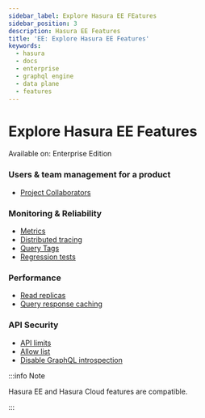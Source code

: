 ```yaml
---
sidebar_label: Explore Hasura EE FEatures
sidebar_position: 3
description: Hasura EE Features
title: 'EE: Explore Hasura EE Features'
keywords:
  - hasura
  - docs
  - enterprise
  - graphql engine
  - data plane
  - features
---
```



# Explore Hasura EE Features

<div className='badge badge--primary heading-badge'>Available on: Enterprise Edition</div>

### Users & team management for a product

- [Project Collaborators](/projects/collaborators.mdx)

### Monitoring & Reliability

- [Metrics](/observability/index.mdx)
- [Distributed tracing](/observability/tracing.mdx)
- [Query Tags](/observability/query-tags.mdx)
- [Regression tests](/deployment/regression-tests.mdx)

### Performance

- [Read replicas](/databases/connect-db/read-replicas.mdx)
- [Query response caching](queries/response-caching.mdx)

### API Security

- [API limits](/security/api-limits.mdx)
- [Allow list](/security/allow-list.mdx)
- [Disable GraphQL introspection](/security/disable-graphql-introspection.mdx)

:::info Note

Hasura EE and Hasura Cloud features are compatible.

:::
